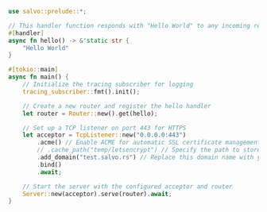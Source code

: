 ```rust  title="acme-tls-alpn01/src/main.rs"
use salvo::prelude::*;

// This handler function responds with "Hello World" to any incoming request
#[handler]
async fn hello() -> &'static str {
    "Hello World"
}

#[tokio::main]
async fn main() {
    // Initialize the tracing subscriber for logging
    tracing_subscriber::fmt().init();

    // Create a new router and register the hello handler
    let router = Router::new().get(hello);

    // Set up a TCP listener on port 443 for HTTPS
    let acceptor = TcpListener::new("0.0.0.0:443")
        .acme() // Enable ACME for automatic SSL certificate management
        // .cache_path("temp/letsencrypt") // Specify the path to store the certificate cache (uncomment if needed)
        .add_domain("test.salvo.rs") // Replace this domain name with your own
        .bind()
        .await;

    // Start the server with the configured acceptor and router
    Server::new(acceptor).serve(router).await;
}

```